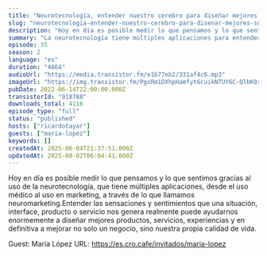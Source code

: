 ```yaml
---
title: "Neurotecnología, entender nuestro cerebro para diseñar mejores soluciones, con María López"
slug: "neurotecnologia-entender-nuestro-cerebro-para-disenar-mejores-soluciones-con-maria-lopez"
description: "Hoy en día es posible medir lo que pensamos y lo que sentimos gracias al uso de la neurotecnología, que tiene múltiples aplicaciones, desde el uso médico al uso en marketing, a través de lo que llamamos neuromarketing.Entender las sensaciones y sentimientos que una situación, interface, producto o servicio nos genera realmente puede ayudarnos enormemente a diseñar mejores productos, servicios, experiencias y en definitiva a mejorar no solo un negocio, sino nuestra propia calidad de vida.\n\nGuest: María López\nURL: https://es.cro.cafe/invitados/maria-lopez"
summary: "La neurotecnología tiene múltiples aplicaciones para entender y comprender como sentimos, reaccionamos y nos comportamos. Hablamos de todo ello con María López, CEO de Bitbrain."
episode: 35
season: 2
language: "es"
duration: "4664"
audioUrl: "https://media.transistor.fm/e1b77eb2/331af4c6.mp3"
imageUrl: "https://img.transistor.fm/PgxRm1DXhpHamfyt6cuikNTUY6C-QlbK0rlwqYCQmKY/rs:fill:0:0:1/w:1400/h:1400/q:60/mb:500000/aHR0cHM6Ly9pbWct/dXBsb2FkLXByb2R1/Y3Rpb24udHJhbnNp/c3Rvci5mbS85MDQ1/NTVjNTBjZjc0ZjFj/Njg5NTUyNTUwNWFh/YjViMi5qcGc.webp"
pubDate: 2022-06-14T22:00:00.000Z
transistorId: "918788"
downloads_total: 4116
episode_type: "full"
status: "published"
hosts: ["ricardotayar"]
guests: ["maria-lopez"]
keywords: []
createdAt: 2025-06-04T21:37:51.000Z
updatedAt: 2025-08-02T06:04:41.000Z
---
```


Hoy en día es posible medir lo que pensamos y lo que sentimos gracias al uso de la neurotecnología, que tiene múltiples aplicaciones, desde el uso médico al uso en marketing, a través de lo que llamamos neuromarketing.Entender las sensaciones y sentimientos que una situación, interface, producto o servicio nos genera realmente puede ayudarnos enormemente a diseñar mejores productos, servicios, experiencias y en definitiva a mejorar no solo un negocio, sino nuestra propia calidad de vida.

Guest: María López
URL: https://es.cro.cafe/invitados/maria-lopez

